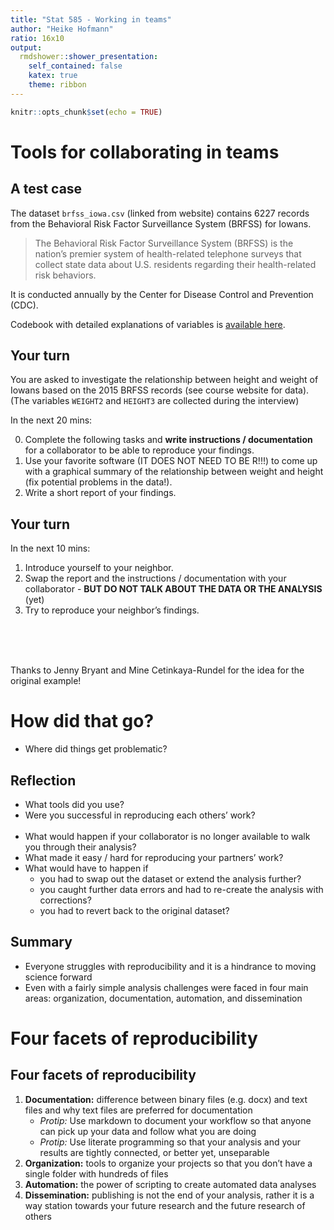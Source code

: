 ```yaml
---
title: "Stat 585 - Working in teams"
author: "Heike Hofmann"
ratio: 16x10
output:
  rmdshower::shower_presentation:
    self_contained: false
    katex: true
    theme: ribbon
---
```

```r
knitr::opts_chunk$set(echo = TRUE)
```
# Tools for collaborating in teams

## A test case

The dataset `brfss_iowa.csv` (linked from website) contains 6227 records from the Behavioral Risk Factor Surveillance System (BRFSS) for Iowans.

> The Behavioral Risk Factor Surveillance System (BRFSS) is the nation's premier system of health-related telephone surveys that collect state data about U.S. residents regarding their health-related risk behaviors.

It is conducted annually by the Center for Disease Control and Prevention (CDC).

Codebook with detailed explanations of variables is [available here](https://www.cdc.gov/brfss/annual_data/2015/pdf/codebook15_llcp.pdf).

## Your turn

You are asked to investigate the relationship between height and weight of Iowans based on the 2015 BRFSS records (see course website for data).
(The variables `WEIGHT2` and `HEIGHT3` are collected during the interview)

In the next 20 mins:

0. Complete the following tasks and **write instructions / documentation** for a collaborator to be able to reproduce your findings.
1. Use your favorite software (IT DOES NOT NEED TO BE R!!!) to come up with a graphical summary of the relationship between weight and height (fix potential problems in the data!). 
2. Write a short report of your findings. 


## Your turn

In the next 10 mins:

1. Introduce yourself to your neighbor. 
2. Swap the report and the instructions / documentation with your collaborator - **BUT DO NOT TALK ABOUT THE DATA OR THE ANALYSIS** (yet)
3. Try to reproduce your neighbor's findings. 

<br>
<br><br>

Thanks to  Jenny Bryant and Mine Cetinkaya-Rundel for the idea for the original  example!

# How did that go?


- Where did things get problematic?


## Reflection

- What tools did you use?
- Were you successful in reproducing each others' work? 
<br><br>
- What would happen if your collaborator is no longer available to walk you through 
their analysis?
- What made it easy / hard for reproducing your partners' work?
- What would have to happen if 
    - you had to swap out the dataset or extend the analysis further?
    - you caught further data errors and had to re-create the analysis
    with corrections?
    - you had to revert back to the original dataset?

## Summary

- Everyone struggles with reproducibility and it is a hindrance to moving 
science forward
- Even with a fairly simple analysis challenges were faced in four main areas:
organization, documentation, automation, and dissemination

# Four facets of reproducibility

## Four facets of reproducibility

1. **Documentation:** difference between binary files (e.g. docx) and text files and
why text files are preferred for documentation
    - *Protip:* Use markdown to document your workflow so that anyone can pick up your
    data and follow what you are doing
    - *Protip:* Use literate programming so that your analysis and your results are
    tightly connected, or better yet, unseparable
2. **Organization:** tools to organize your projects so that you don't have a single 
folder with hundreds of files
3. **Automation:** the power of scripting to create automated data analyses
4. **Dissemination:** publishing is not the end of your analysis, rather it is a way 
station towards your future research and the future research of others
